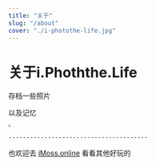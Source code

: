 ```yaml
---
title: "关于"
slug: "/about"
cover: "./i-photothe-life.jpg"
---
```


# 关于i.Phoththe.Life

存档一些照片

以及记忆



<img src="https://photo.bolebook.com/i-photothe-life.jpg" style="zoom:30%" />


    ---------------------------------------


也欢迎去 [iMoss.online](https://imoss.online "iMoss.online") 看看其他好玩的


